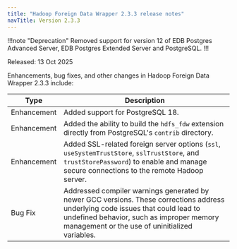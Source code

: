 ```yaml
---
title: "Hadoop Foreign Data Wrapper 2.3.3 release notes"
navTitle: Version 2.3.3
---
```


!!!note "Deprecation"
Removed support for version 12 of EDB Postgres Advanced Server, EDB Postgres Extended Server and PostgreSQL.
!!!

Released: 13 Oct 2025

Enhancements, bug fixes, and other changes in Hadoop Foreign Data Wrapper 2.3.3 include:

| Type        | Description                                                                                                                                                                                                                    |
|-------------|--------------------------------------------------------------------------------------------------------------------------------------------------------------------------------------------------------------------------------|
| Enhancement | Added support for PostgreSQL 18.                                                                                                                                                                                               |
| Enhancement | Added the ability to build the `hdfs_fdw` extension directly from PostgreSQL's `contrib` directory.                                                                                                                            |
| Enhancement | Added SSL-related foreign server options (`ssl`, `useSystemTrustStore`, `sslTrustStore`, and `trustStorePassword`) to enable and manage secure connections to the remote Hadoop server.                                        |
| Bug Fix     | Addressed compiler warnings generated by newer GCC versions. These corrections address underlying code issues that could lead to undefined behavior, such as improper memory management or the use of uninitialized variables. |

